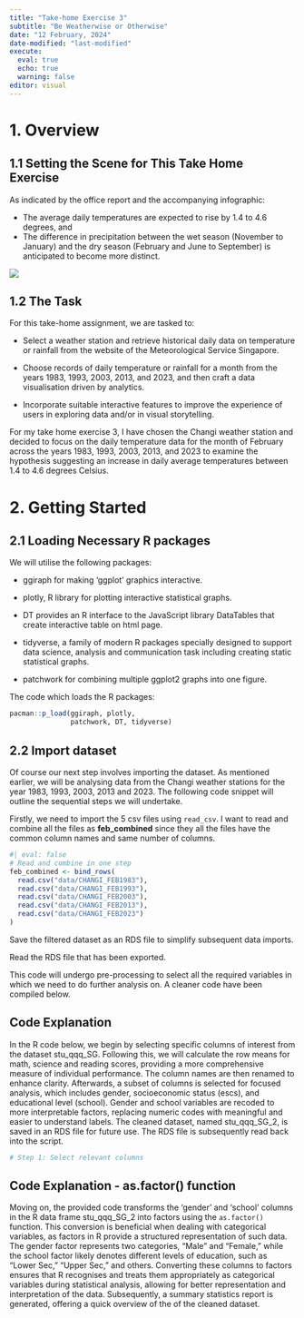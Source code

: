 ```yaml
---
title: "Take-home Exercise 3"
subtitle: "Be Weatherwise or Otherwise"
date: "12 February, 2024"
date-modified: "last-modified"
execute: 
  eval: true
  echo: true
  warning: false
editor: visual
---
```


# 1. Overview

## 1.1 Setting the Scene for This Take Home Exercise

As indicated by the office report and the accompanying infographic:

-   The average daily temperatures are expected to rise by 1.4 to 4.6 degrees, and
-   The difference in precipitation between the wet season (November to January) and the dry season (February and June to September) is anticipated to become more distinct.

![](images/Climate_change.jpg)

## 1.2 The Task

For this take-home assignment, we are tasked to:

-   Select a weather station and retrieve historical daily data on temperature or rainfall from the website of the Meteorological Service Singapore.

-   Choose records of daily temperature or rainfall for a month from the years 1983, 1993, 2003, 2013, and 2023, and then craft a data visualisation driven by analytics.

-   Incorporate suitable interactive features to improve the experience of users in exploring data and/or in visual storytelling.

For my take home exercise 3, I have chosen the Changi weather station and decided to focus on the daily temperature data for the month of February across the years 1983, 1993, 2003, 2013, and 2023 to examine the hypothesis suggesting an increase in daily average temperatures between 1.4 to 4.6 degrees Celsius.

# 2. Getting Started

## 2.1 Loading Necessary R packages

We will utilise the following packages:

-   ggiraph for making 'ggplot' graphics interactive.

-   plotly, R library for plotting interactive statistical graphs.

-   DT provides an R interface to the JavaScript library DataTables that create interactive table on html page.

-   tidyverse, a family of modern R packages specially designed to support data science, analysis and communication task including creating static statistical graphs.

-   patchwork for combining multiple ggplot2 graphs into one figure.

The code which loads the R packages:

```r
pacman::p_load(ggiraph, plotly, 
               patchwork, DT, tidyverse) 
```

## 2.2 Import dataset

Of course our next step involves importing the dataset. As mentioned earlier, we will be analysing data from the Changi weather stations for the year 1983, 1993, 2003, 2013 and 2023. The following code snippet will outline the sequential steps we will undertake.

Firstly, we need to import the 5 csv files using `read_csv`. I want to read and combine all the files as **feb_combined** since they all the files have the common column names and same number of columns.
```r
#| eval: false
# Read and combine in one step
feb_combined <- bind_rows(
  read.csv("data/CHANGI_FEB1983"),
  read.csv("data/CHANGI_FEB1993"),
  read.csv("data/CHANGI_FEB2003"),
  read.csv("data/CHANGI_FEB2013"),
  read.csv("data/CHANGI_FEB2023")
)
```


Save the filtered dataset as an RDS file to simplify subsequent data imports.



Read the RDS file that has been exported.


This code will undergo pre-processing to select all the required variables in which we need to do further analysis on. A cleaner code have been compiled below.

::: callout-note
# Code Explanation

In the R code below, we begin by selecting specific columns of interest from the dataset stu_qqq_SG. Following this, we will calculate the row means for math, science and reading scores, providing a more comprehensive measure of individual performance. The column names are then renamed to enhance clarity. Afterwards, a subset of columns is selected for focused analysis, which includes gender, socioeconomic status (escs), and educational level (school). Gender and school variables are recoded to more interpretable factors, replacing numeric codes with meaningful and easier to understand labels. The cleaned dataset, named stu_qqq_SG_2, is saved in an RDS file for future use. The RDS file is subsequently read back into the script.
:::

```r
# Step 1: Select relevant columns

```

::: callout-note
# Code Explanation - as.factor() function

Moving on, the provided code transforms the 'gender' and 'school' columns in the R data frame stu_qqq_SG_2 into factors using the `as.factor()` function. This conversion is beneficial when dealing with categorical variables, as factors in R provide a structured representation of such data. The gender factor represents two categories, "Male" and "Female," while the school factor likely denotes different levels of education, such as "Lower Sec," "Upper Sec," and others. Converting these columns to factors ensures that R recognises and treats them appropriately as categorical variables during statistical analysis, allowing for better representation and interpretation of the data. Subsequently, a summary statistics report is generated, offering a quick overview of the of the cleaned dataset.
:::


